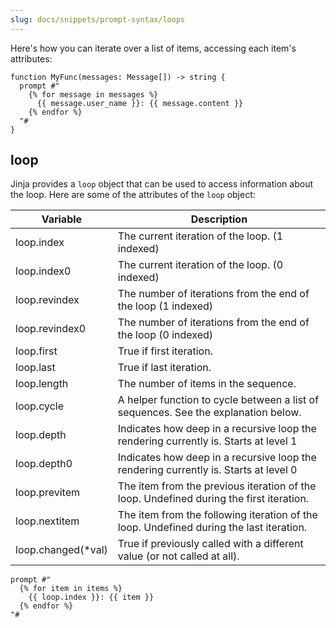 ```yaml
---
slug: docs/snippets/prompt-syntax/loops
---
```


Here's how you can iterate over a list of items, accessing each item's attributes:

```jinja2
function MyFunc(messages: Message[]) -> string {
  prompt #"
    {% for message in messages %}
      {{ message.user_name }}: {{ message.content }}
    {% endfor %}
  "#
}
```

## loop

Jinja provides a `loop` object that can be used to access information about the loop. Here are some of the attributes of the `loop` object:


| Variable         | Description                                                                 |
|------------------|-----------------------------------------------------------------------------|
| loop.index       | The current iteration of the loop. (1 indexed)                              |
| loop.index0      | The current iteration of the loop. (0 indexed)                              |
| loop.revindex    | The number of iterations from the end of the loop (1 indexed)               |
| loop.revindex0   | The number of iterations from the end of the loop (0 indexed)               |
| loop.first       | True if first iteration.                                                    |
| loop.last        | True if last iteration.                                                     |
| loop.length      | The number of items in the sequence.                                        |
| loop.cycle       | A helper function to cycle between a list of sequences. See the explanation below. |
| loop.depth       | Indicates how deep in a recursive loop the rendering currently is. Starts at level 1 |
| loop.depth0      | Indicates how deep in a recursive loop the rendering currently is. Starts at level 0 |
| loop.previtem    | The item from the previous iteration of the loop. Undefined during the first iteration. |
| loop.nextitem    | The item from the following iteration of the loop. Undefined during the last iteration. |
| loop.changed(*val) | True if previously called with a different value (or not called at all).  |

```jinja2
prompt #"
  {% for item in items %}
    {{ loop.index }}: {{ item }}
  {% endfor %}
"#
```